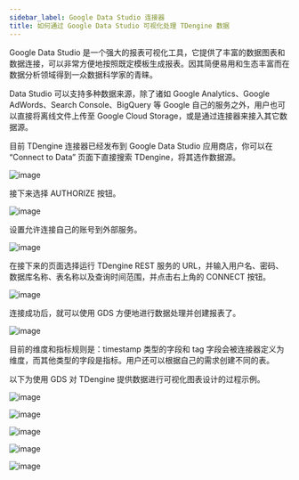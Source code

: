 ```yaml
---
sidebar_label: Google Data Studio 连接器
title: 如何通过 Google Data Studio 可视化处理 TDengine 数据
---
```


Google Data Studio 是一个强大的报表可视化工具，它提供了丰富的数据图表和数据连接，可以非常方便地按照既定模板生成报表。因其简便易用和生态丰富而在数据分析领域得到一众数据科学家的青睐。

Data Studio 可以支持多种数据来源，除了诸如 Google Analytics、Google AdWords、Search Console、BigQuery 等 Google 自己的服务之外，用户也可以直接将离线文件上传至 Google Cloud Storage，或是通过连接器来接入其它数据源。

目前 TDengine 连接器已经发布到 Google Data Studio 应用商店，你可以在 “Connect to Data” 页面下直接搜索 TDengine，将其选作数据源。

![image](./gds/GDS-2-2.png)

接下来选择 AUTHORIZE 按钮。

![image](./gds/GDS-3-2.png)

设置允许连接自己的账号到外部服务。

![image](./gds/GDS-4-1.png)

在接下来的页面选择运行 TDengine REST 服务的 URL，并输入用户名、密码、数据库名称、表名称以及查询时间范围，并点击右上角的 CONNECT 按钮。

![image](./gds/GDS-5-1024x426.png)

连接成功后，就可以使用 GDS 方便地进行数据处理并创建报表了。

![image](./gds/GDS-6-1024x368.png)

目前的维度和指标规则是：timestamp 类型的字段和 tag 字段会被连接器定义为维度，而其他类型的字段是指标。用户还可以根据自己的需求创建不同的表。

以下为使用 GDS 对 TDengine 提供数据进行可视化图表设计的过程示例。

![image](./gds/GDS-7-1024x528.png)

![image](./gds/GDS-8-1024x531.png)

![image](./gds/GDS-9-1024x531.png)

![image](./gds/GDS-10-1-1024x531.png)

![image](./gds/GDS-11-1024x531.png)
